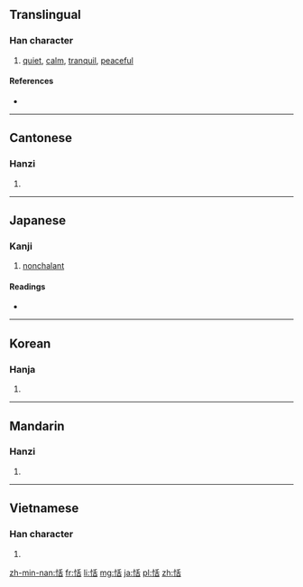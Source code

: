 ==Translingual==

===Han character===
{{Han char|rn=61|rad=心|as=06|sn=9|four=9206<sub>4</sub>|canj=心竹十口 (PHJR)}}

# [[quiet]], [[calm]], [[tranquil]], [[peaceful]]

====References====
* {{Han ref|kx=0385.140|dkj=10595|dj=0717.040|hdz=42296.050|uh=606C|ud=24684|bh=ABEF|bd=44015}}

----

==Cantonese==

===Hanzi===
{{yue-hanzi|jyut=tim4|y=tim4}}

# {{defn|lang=yue|sort=心06}}

----

==Japanese==

===Kanji===
{{ja-kanji|grade=|rs=心06}}

# [[nonchalant]]

====Readings====
* {{ja-readings|on=[[てん]] (ten)|kun=[[やすい]] (yasui)}}

----

==Korean==

===Hanja===
{{ko-hanja|hangeul=[[념]]>[[염]]|eumhun=|rv=nyeom>yeom|mr=nyŏm>yŏm|y=nyem>yem}}

# {{defn|lang=ko|sort=心06}}

----

==Mandarin==

===Hanzi===
{{cmn-hanzi|pin=[[tián]] ([[tian2]]), [[wū]] ([[wu1]]), [[wù]] ([[wu4]])|wg=t'ien<sup>2</sup>, wu<sup>1</sup>, wu<sup>4</sup>}}

# {{defn|lang=cmn|sort=心06}}

----

==Vietnamese==

===Han character===
{{vi-hantu|[[điềm]], [[đềm]]|rs=心06}}

# {{defn|lang=vi|sort=心06}}

[[zh-min-nan:恬]]
[[fr:恬]]
[[li:恬]]
[[mg:恬]]
[[ja:恬]]
[[pl:恬]]
[[zh:恬]]